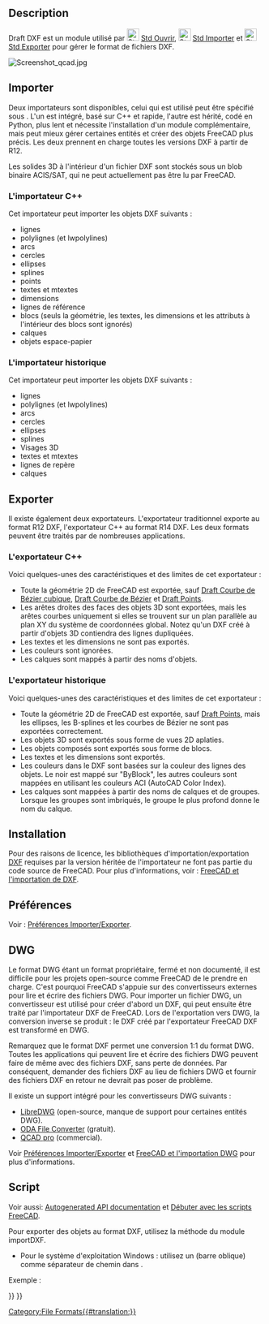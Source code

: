<languages/>

{{Docnav/fr
|[[Draft_Preferences/fr|Préférences]]
|[[Draft_SVG/fr|Format SVG]]
|[[Draft_Module/fr|Atelier Draft]]
|IconL=
|IconR=
|IconC=Workbench_Draft.svg
}}

{{TOCright}}

<span id="Description"></span>
== Description ==

Draft DXF est un module utilisé par [[File:Std_Open.svg|24px]] [[Std_Open/fr|Std Ouvrir]], [[File:Std_Import.svg|24px]] [[Std_Import/fr|Std Importer]] et [[File:Std_Export.svg|24px]] [[Std_Export/fr|Std Exporter]] pour gérer le format de fichiers DXF.

[[Image:Screenshot qcad.jpg]]
{{Caption|Dessin de Qcad exporté au format DXF puis ouvert dans FreeCAD}}

<span id="Importing"></span>
==Importer==

Deux importateurs sont disponibles, celui qui est utilisé peut être spécifié sous {{MenuCommand|Édition → Préférences... → Importer/Exporter → DXF}}. L'un est intégré, basé sur C++ et rapide, l'autre est hérité, codé en Python, plus lent et nécessite l'installation d'un module complémentaire, mais peut mieux gérer certaines entités et créer des objets FreeCAD plus précis. Les deux prennent en charge toutes les versions DXF à partir de R12.

Les solides 3D à l'intérieur d'un fichier DXF sont stockés sous un blob binaire ACIS/SAT, qui ne peut actuellement pas être lu par FreeCAD.

<span id="C++_importer"></span>
===L'importateur C++===

Cet importateur peut importer les objets DXF suivants :
* lignes
* polylignes (et lwpolylines)
* arcs
* cercles
* ellipses
* splines
* points
* textes et mtextes
* dimensions
* lignes de référence
* blocs (seuls la géométrie, les textes, les dimensions et les attributs à l'intérieur des blocs sont ignorés)
* calques
* objets espace-papier

<span id="Legacy_importer"></span>
===L'importateur historique===

Cet importateur peut importer les objets DXF suivants :
* lignes
* polylignes (et lwpolylines)
* arcs
* cercles
* ellipses
* splines
* Visages 3D
* textes et mtextes
* lignes de repère
* calques

<span id="Exporting"></span>
==Exporter==

Il existe également deux exportateurs. L'exportateur traditionnel exporte au format R12 DXF, l'exportateur C++ au format R14 DXF. Les deux formats peuvent être traités par de nombreuses applications.

<span id="C++_exporter"></span>
===L'exportateur C++===

Voici quelques-unes des caractéristiques et des limites de cet exportateur :
* Toute la géométrie 2D de FreeCAD est exportée, sauf [[Draft_CubicBezCurve/fr|Draft Courbe de Bézier cubique]], [[Draft_BezCurve/fr|Draft Courbe de Bézier]] et [[Draft_Point/fr|Draft Points]].
* Les arêtes droites des faces des objets 3D sont exportées, mais les arêtes courbes uniquement si elles se trouvent sur un plan parallèle au plan XY du système de coordonnées global. Notez qu'un DXF créé à partir d'objets 3D contiendra des lignes dupliquées.
* Les textes et les dimensions ne sont pas exportés.
* Les couleurs sont ignorées.
* Les calques sont mappés à partir des noms d'objets.

<span id="Legacy_exporter"></span>
===L'exportateur historique===

Voici quelques-unes des caractéristiques et des limites de cet exportateur :
* Toute la géométrie 2D de FreeCAD est exportée, sauf [[Draft_Point/fr|Draft Points]], mais les ellipses, les B-splines et les courbes de Bézier ne sont pas exportées correctement.
* Les objets 3D sont exportés sous forme de vues 2D aplaties.
* Les objets composés sont exportés sous forme de blocs.
* Les textes et les dimensions sont exportés.
* Les couleurs dans le DXF sont basées sur la couleur des lignes des objets. Le noir est mappé sur "ByBlock", les autres couleurs sont mappées en utilisant les couleurs ACI (AutoCAD Color Index).
* Les calques sont mappées à partir des noms de calques et de groupes. Lorsque les groupes sont imbriqués, le groupe le plus profond donne le nom du calque.

<span id="Installing"></span>
==Installation==

Pour des raisons de licence, les bibliothèques d'importation/exportation [[DXF/fr|DXF]] requises par la version héritée de l'importateur ne font pas partie du code source de FreeCAD.
Pour plus d'informations, voir : [[FreeCAD_and_DXF_Import/fr|FreeCAD et l'importation de DXF]].

<span id="Preferences"></span>
==Préférences== 

Voir : [[Import_Export_Preferences/fr|Préférences Importer/Exporter]].

== DWG ==

Le format DWG étant un format propriétaire, fermé et non documenté, il est difficile pour les projets open-source comme FreeCAD de le prendre en charge. C'est pourquoi FreeCAD s'appuie sur des convertisseurs externes pour lire et écrire des fichiers DWG. Pour importer un fichier DWG, un convertisseur est utilisé pour créer d'abord un DXF, qui peut ensuite être traité par l'importateur DXF de FreeCAD. Lors de l'exportation vers DWG, la conversion inverse se produit : le DXF créé par l'exportateur FreeCAD DXF est transformé en DWG.

Remarquez que le format DXF permet une conversion 1:1 du format DWG. Toutes les applications qui peuvent lire et écrire des fichiers DWG peuvent faire de même avec des fichiers DXF, sans perte de données. Par conséquent, demander des fichiers DXF au lieu de fichiers DWG et fournir des fichiers DXF en retour ne devrait pas poser de problème.

Il existe un support intégré pour les convertisseurs DWG suivants :
* [https://www.gnu.org/software/libredwg LibreDWG] (open-source, manque de support pour certaines entités DWG).
* [https://www.opendesign.com/guestfiles/oda_file_converter ODA File Converter] (gratuit).
* [https://qcad.org/en/qcad-command-line-tools#dwg2dwg QCAD pro] (commercial).

Voir [[Import_Export_Preferences/fr#DWG|Préférences Importer/Exporter]] et [[FreeCAD_and_DWG_Import/fr|FreeCAD et l'importation DWG]] pour plus d'informations.

<span id="Scripting"></span>
==Script==

Voir aussi: [https://freecad.github.io/SourceDoc/ Autogenerated API documentation] et [[FreeCAD_Scripting_Basics/fr|Débuter avec les scripts FreeCAD]].

Pour exporter des objets au format DXF, utilisez la méthode {{incode|export}} du module importDXF.

{{Code|code=
importDXF.export(objectslist, filename, nospline=False, lwPoly=False)
}}

* Pour le système d'exploitation Windows : utilisez un {{FileName|/}} (barre oblique) comme séparateur de chemin dans {{Incode|filename}}.

Exemple :

{{Code|code=
import FreeCAD as App
import Draft
import importDXF

doc = App.newDocument()

polygon1 = Draft.make_polygon(3, radius=500)
polygon2 = Draft.make_polygon(5, radius=1500)

doc.recompute()

objects = [polygon1, polygon2]
importDXF.export(objects, "/home/user/Pictures/myfile.dxf")
}}


{{Docnav/fr
|[[Draft_Preferences/fr|Préférences]]
|[[Draft_SVG/fr|Format SVG]]
|[[Draft_Module/fr|Atelier Draft]]
|IconL=
|IconR=
|IconC=Workbench_Draft.svg
}}

{{Draft Tools navi{{#translation:}}}}
{{Userdocnavi{{#translation:}}}}
[[Category:File Formats{{#translation:}}]]